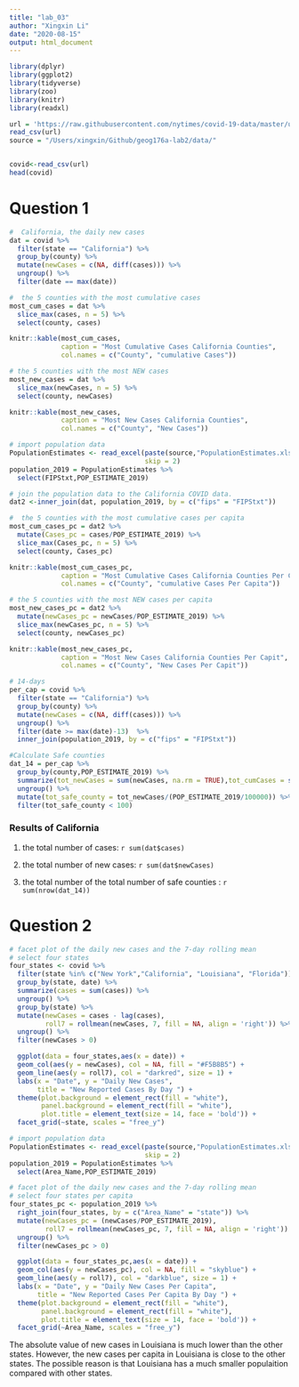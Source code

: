 ```yaml
---
title: "lab_03"
author: "Xingxin Li"
date: "2020-08-15"
output: html_document
---
```


``` r
library(dplyr) 
library(ggplot2)
library(tidyverse)
library(zoo)
library(knitr)
library(readxl)

url = 'https://raw.githubusercontent.com/nytimes/covid-19-data/master/us-counties.csv'
read_csv(url)
source = "/Users/xingxin/Github/geog176a-lab2/data/"


covid<-read_csv(url)
head(covid)
```
# Question 1
``` r
#  California, the daily new cases
dat = covid %>% 
  filter(state == "California") %>% 
  group_by(county) %>% 
  mutate(newCases = c(NA, diff(cases))) %>% 
  ungroup() %>% 
  filter(date == max(date)) 
```

``` r
#  the 5 counties with the most cumulative cases
most_cum_cases = dat %>% 
  slice_max(cases, n = 5) %>% 
  select(county, cases)

knitr::kable(most_cum_cases, 
             caption = "Most Cumulative Cases California Counties",
             col.names = c("County", "cumulative Cases"))

```

``` r
# the 5 counties with the most NEW cases
most_new_cases = dat %>% 
  slice_max(newCases, n = 5) %>% 
  select(county, newCases)

knitr::kable(most_new_cases, 
             caption = "Most New Cases California Counties",
             col.names = c("County", "New Cases"))
```

``` r
# import population data
PopulationEstimates <- read_excel(paste(source,"PopulationEstimates.xls",sep = ""), 
                                  skip = 2)
population_2019 = PopulationEstimates %>% 
  select(FIPStxt,POP_ESTIMATE_2019) 

# join the population data to the California COVID data.  
dat2 <-inner_join(dat, population_2019, by = c("fips" = "FIPStxt"))
```

``` r
#  the 5 counties with the most cumulative cases per capita
most_cum_cases_pc = dat2 %>%
  mutate(Cases_pc = cases/POP_ESTIMATE_2019) %>%
  slice_max(Cases_pc, n = 5) %>% 
  select(county, Cases_pc)

knitr::kable(most_cum_cases_pc, 
             caption = "Most Cumulative Cases California Counties Per Capita",
             col.names = c("County", "cumulative Cases Per Capita"))
```

``` r
# the 5 counties with the most NEW cases per capita
most_new_cases_pc = dat2 %>% 
  mutate(newCases_pc = newCases/POP_ESTIMATE_2019) %>%
  slice_max(newCases_pc, n = 5) %>% 
  select(county, newCases_pc)

knitr::kable(most_new_cases_pc, 
             caption = "Most New Cases California Counties Per Capit",
             col.names = c("County", "New Cases Per Capit"))
```

``` r
# 14-days 
per_cap = covid %>% 
  filter(state == "California") %>% 
  group_by(county) %>% 
  mutate(newCases = c(NA, diff(cases))) %>% 
  ungroup() %>%
  filter(date >= max(date)-13)  %>%
  inner_join(population_2019, by = c("fips" = "FIPStxt"))

#Calculate Safe counties
dat_14 = per_cap %>%
  group_by(county,POP_ESTIMATE_2019) %>%
  summarize(tot_newCases = sum(newCases, na.rm = TRUE),tot_cumCases = sum(cases, na.rm = TRUE)) %>%  
  ungroup() %>%
  mutate(tot_safe_county = tot_newCases/(POP_ESTIMATE_2019/100000)) %>% 
  filter(tot_safe_county < 100)
```

### Results of  California 
(1) the total number of cases:
 `r sum(dat$cases)` 

(2) the total number of new cases:
 `r sum(dat$newCases)` 
 
(3) the total number of the total number of safe counties :
 `r sum(nrow(dat_14))` 

# Question 2
```r
# facet plot of the daily new cases and the 7-day rolling mean
# select four states
four_states <- covid %>%
  filter(state %in% c("New York","California", "Louisiana", "Florida")) %>%
  group_by(state, date) %>%
  summarize(cases = sum(cases)) %>% 
  ungroup() %>% 
  group_by(state) %>% 
  mutate(newCases = cases - lag(cases),
         roll7 = rollmean(newCases, 7, fill = NA, align = 'right')) %>%
  ungroup() %>%
  filter(newCases > 0)

  ggplot(data = four_states,aes(x = date)) +
  geom_col(aes(y = newCases), col = NA, fill = "#F5B8B5") +  
  geom_line(aes(y = roll7), col = "darkred", size = 1) +  
  labs(x = "Date", y = "Daily New Cases",
       title = "New Reported Cases By Day ") +
  theme(plot.background = element_rect(fill = "white"),  
        panel.background = element_rect(fill = "white"),  
        plot.title = element_text(size = 14, face = 'bold')) +  
  facet_grid(~state, scales = "free_y")
```

```r
# import population data
PopulationEstimates <- read_excel(paste(source,"PopulationEstimates.xls",sep = ""), 
                                  skip = 2)
population_2019 = PopulationEstimates %>% 
  select(Area_Name,POP_ESTIMATE_2019) 
```

```r
# facet plot of the daily new cases and the 7-day rolling mean
# select four states per capita
four_states_pc <- population_2019 %>%
  right_join(four_states, by = c("Area_Name" = "state")) %>%
  mutate(newCases_pc = (newCases/POP_ESTIMATE_2019), 
         roll7 = rollmean(newCases_pc, 7, fill = NA, align = 'right')) %>%
  ungroup() %>%
  filter(newCases_pc > 0)

  ggplot(data = four_states_pc,aes(x = date)) +
  geom_col(aes(y = newCases_pc), col = NA, fill = "skyblue") +  
  geom_line(aes(y = roll7), col = "darkblue", size = 1) +  
  labs(x = "Date", y = "Daily New Cases Per Capita",
       title = "New Reported Cases Per Capita By Day ") +
  theme(plot.background = element_rect(fill = "white"),  
        panel.background = element_rect(fill = "white"),  
        plot.title = element_text(size = 14, face = 'bold')) +  
  facet_grid(~Area_Name, scales = "free_y") 
```

The absolute value of new cases in Louisiana is much lower than the other states. However, the new cases per capita in Louisiana is close to the other states. The possible reason is that Louisiana has a much smaller populaition compared with other states.

